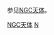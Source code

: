 {{Catnav|頁面分類|列表|自然相關列表|天體列表}}

{{catmore}}

参见[[NGC天体|NGC天体]]。

[[Category:NGC天体|]]
[[Category:天体列表|N]]